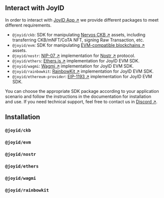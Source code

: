 ## Interact with JoyID

In order to interact with [JoyID App ↗](https://app.joy.id) we provide different packages to meet different requirements.

* `@joyid/ckb`: SDK for manipulating [Nervos CKB ↗](https://www.nervos.org/) assets, including transferring CKB/mNFT/CoTA NFT, signing Raw Transaction, etc.
* `@joyid/evm`: SDK for manipulating [EVM-compatible blockchains ↗](https://blog.thirdweb.com/evm-compatible-blockchains-and-ethereum-virtual-machine/) assets.
* `@joyid/nostr`: [NIP-07 ↗](https://github.com/nostr-protocol/nips/blob/master/07.md) implementation for [Nostr ↗](https://nostr.com/) protocol.
* `@joyid/ethers`: [Ethers.js ↗](https://docs.ethers.io/v5/) implementation for JoyID EVM SDK.
* `@joyid/wagmi`: [Wagmi ↗](https://wagmi.io/) implementation for JoyID EVM SDK.
* `@joyid/rainbowkit`: [RainbowKit ↗](https://www.rainbowkit.com/) implementation for JoyID EVM SDK.
* `@joyid/ethereum-provider`: [EIP-1193 ↗](https://eips.ethereum.org/EIPS/eip-1193) implementation for JoyID EVM SDK.

You can choose the appropriate SDK package according to your application scenario and follow the instructions in the documentation for installation and use. If you need technical support, feel free to contact us in [Discord ↗](https://discord.com/invite/77MyakRKVB).


## Installation

### `@joyid/ckb`


<PackageManagerTabs command="install @joyid/ckb" />

### `@joyid/evm`

<PackageManagerTabs command="install @joyid/evm" />

### `@joyid/nostr`

<PackageManagerTabs command="install @joyid/nostr" />

### `@joyid/ethers`

<PackageManagerTabs command="install @joyid/ethers" />

### `@joyid/wagmi`

<PackageManagerTabs command="install @joyid/wagmi" />

### `@joyid/rainbowkit`

<PackageManagerTabs command="install @joyid/rainbowkit" />


